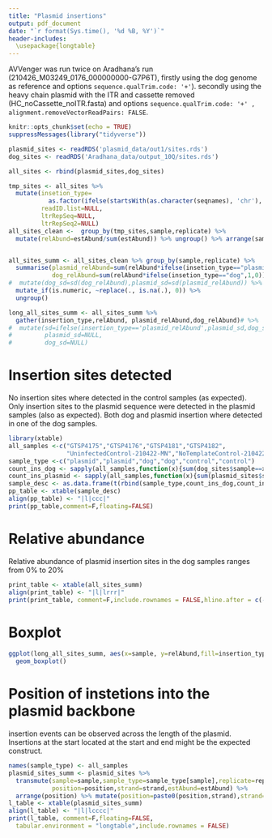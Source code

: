 ```yaml
---
title: "Plasmid insertions"
output: pdf_document
date: "`r format(Sys.time(), '%d %B, %Y')`"
header-includes: 
  \usepackage{longtable}
---
```


AVVenger was run twice on Aradhana's run (210426\_M03249\_0176\_000000000-G7P6T), firstly using the dog genome as 
reference and options ```sequence.qualTrim.code: '+'```). secondly using the heavy chain plasmid with the ITR and cassette removed 
(HC\_noCassette\_noITR.fasta) and options  ```sequence.qualTrim.code: '+' , alignment.removeVectorReadPairs: FALSE```.

```r
knitr::opts_chunk$set(echo = TRUE)
suppressMessages(library("tidyverse"))

plasmid_sites <- readRDS('plasmid_data/out1/sites.rds')
dog_sites <- readRDS('Aradhana_data/output_10Q/sites.rds')

all_sites <- rbind(plasmid_sites,dog_sites)

tmp_sites <- all_sites %>%
  mutate(insetion_type=
           as.factor(ifelse(startsWith(as.character(seqnames), 'chr'),'dog','plasmid')),
         readID.list=NULL,
         ltrRepSeq=NULL,
         ltrRepSeq2=NULL) 
all_sites_clean <-  group_by(tmp_sites,sample,replicate) %>% 
  mutate(relAbund=estAbund/sum(estAbund)) %>% ungroup() %>% arrange(sample,replicate)


all_sites_summ <- all_sites_clean %>% group_by(sample,replicate) %>% 
  summarise(plasmid_relAbund=sum(relAbund*ifelse(insetion_type=="plasmid",1,0)),
            dog_relAbund=sum(relAbund*ifelse(insetion_type=="dog",1,0))) %>%
#  mutate(dog_sd=sd(dog_relAbund),plasmid_sd=sd(plasmid_relAbund)) %>%
  mutate_if(is.numeric, ~replace(., is.na(.), 0)) %>%
  ungroup()

long_all_sites_summ <- all_sites_summ %>%
  gather(insertion_type,relAbund, plasmid_relAbund,dog_relAbund)# %>%
#  mutate(sd=ifelse(insertion_type=='plasmid_relAbund',plasmid_sd,dog_sd),
#         plasmid_sd=NULL,
#         dog_sd=NULL)
```

# Insertion sites detected

No insertion sites where detected in the control samples (as expected). Only insertion sites to the plasmid sequence were detected in the plasmid samples (also as 
expected). Both dog and plasmid insertion where detected in one of the dog samples. 

```r
library(xtable)
all_samples <-c("GTSP4175","GTSP4176","GTSP4181","GTSP4182",
                "UninfectedControl-210422-MN","NoTemplateControl-210422-MN")
sample_type <-c("plasmid","plasmid","dog","dog","control","control")
count_ins_dog <- sapply(all_samples,function(x){sum(dog_sites$sample==x)})
count_ins_plasmid <- sapply(all_samples,function(x){sum(plasmid_sites$sample==x)})
sample_desc <- as.data.frame(t(rbind(sample_type,count_ins_dog,count_ins_plasmid)))
pp_table <- xtable(sample_desc)
align(pp_table) <- "|l|ccc|"
print(pp_table,comment=F,floating=FALSE)
```


# Relative abundance

Relative abundance of plasmid insertion sites in the dog samples ranges from 0\% to 20\%

```r

print_table <- xtable(all_sites_summ)
align(print_table) <- "|l|lrrr|"
print(print_table, comment=F,include.rownames = FALSE,hline.after = c(-1,0,4,5,9),floating=FALSE)

```

# Boxplot

```r
ggplot(long_all_sites_summ, aes(x=sample, y=relAbund,fill=insertion_type)) + 
  geom_boxplot()

```

# Position of instetions into the plasmid backbone

insertion events can be observed across the length of the plasmid. Insertions at the start located at the start and end might be the expected construct.

```r
names(sample_type) <- all_samples
plasmid_sites_summ <- plasmid_sites %>% 
  transmute(sample=sample,sample_type=sample_type[sample],replicate=replicate,
            position=position,strand=strand,estAbund=estAbund) %>%
  arrange(position) %>% mutate(position=paste0(position,strand),strand=NULL)
l_table <- xtable(plasmid_sites_summ)
align(l_table) <- "|l|lcccc|"
print(l_table, comment=F,floating=FALSE,
  tabular.environment = "longtable",include.rownames = FALSE)

```
